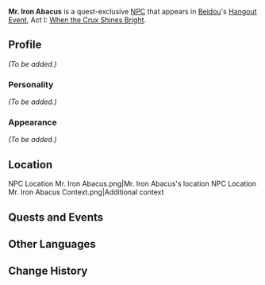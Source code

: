 {{Meta
<!-- REMOVE THIS TEMPLATE AFTER ADDING MISSING INFO -->
|missing_NPC_profile  = yes
}}
{{Character Infobox
|type             = Quest NPC
|image            = NPC Mr. Iron Abacus.png
|region           = Liyue
|affiliation      = Wai's Amateur Fishmonger's
|title            = Warehouse Owner, Wai's Amateur Fishmonger's
}}
'''Mr. Iron Abacus''' is a quest-exclusive [[NPC]] that appears in [[Beidou]]'s [[Hangout Event]], Act I: [[When the Crux Shines Bright]].

==Profile==
<!-- detailed story/lore information goes here -->
''(To be added.)''

===Personality===
''(To be added.)''

===Appearance===
''(To be added.)''

==Location==
<gallery hideaddbutton="true" captionalign="center">
NPC Location Mr. Iron Abacus.png|Mr. Iron Abacus's location
NPC Location Mr. Iron Abacus Context.png|Additional context
</gallery>

==Quests and Events==
{{Quest Appearances}}

==Other Languages==
{{Other Languages|default_hidden = 1
|en      = Mr. Iron Abacus
|zhs     = 铁算盘
|zhs_rm  = Tiěsuànpán
|zht     = 鐵算盤
|zht_rm  = Tiěsuànpán
|zh_note = While his name literally means "iron abacus," this is a phrase used to describe an astute businessman.
|ja      = 鉄算盤
|ja_rm   = Tetsu Soroban{{Assumed}}
|ko      = 타산
|ko_rm   = Tasan
|es      = Sr. Ábaco de Hierro
|fr      = M. Iron Abacus
|ru      = Господин Железные Счёты
|th      = Iron Abacus
|vi      = Bàn Tính Thép
|de      = Herr Eisenabakus
|id      = Tuan Iron Abacus
|pt      = Ábaco de Ferro
}}

==Change History==
{{Change History|2.3}}
<!--
==References==
{{Reflist}}-->